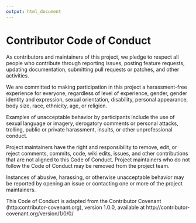 ```yaml
---
output: html_document
---
```


# Contributor Code of Conduct

As contributors and maintainers of this project, we pledge to respect all people who 
contribute through reporting issues, posting feature requests, updating documentation,
submitting pull requests or patches, and other activities.

We are committed to making participation in this project a harassment-free experience for
everyone, regardless of level of experience, gender, gender identity and expression,
sexual orientation, disability, personal appearance, body size, race, ethnicity, age, or religion.

Examples of unacceptable behavior by participants include the use of sexual language or
imagery, derogatory comments or personal attacks, trolling, public or private harassment,
insults, or other unprofessional conduct.

Project maintainers have the right and responsibility to remove, edit, or reject comments,
commits, code, wiki edits, issues, and other contributions that are not aligned to this 
Code of Conduct. Project maintainers who do not follow the Code of Conduct may be removed 
from the project team.

Instances of abusive, harassing, or otherwise unacceptable behavior may be reported by 
opening an issue or contacting one or more of the project maintainers.

This Code of Conduct is adapted from the Contributor Covenant 
(http:contributor-covenant.org), version 1.0.0, available at 
http://contributor-covenant.org/version/1/0/0/
